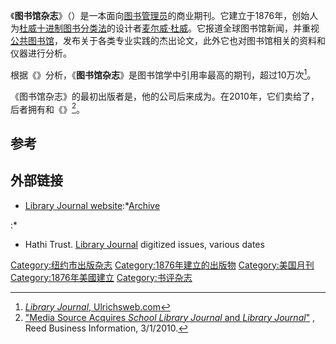 {{Infobox magazine
| title           = Library Journal
| logo            = 
| logo_size       = 
| image_file      = 1878 LibraryJournal v3 no2 April.png 
| image_size      = <!-- (defaults to user thumbnail size if no size is stated) -->
| image_alt       = 
| image_caption   = 
| editor          = 
| editor_title    = 
| previous_editor = 
| staff_writer    = 
| photographer    = 
| category        = 
| frequency       = 每年20期
| circulation     = 
| publisher       = 
| founder         = {{link-en|弗雷德里克·雷葆特|Frederick Leypoldt}}
| founded         = 
| firstdate       = {{Start date|1876|month}} 
| company         = {{link-en|媒体源|Media Source}}
| country         = 美国
| based           = 
| language        = 
| website         = {{URL|http://www.libraryjournal.com}} 
| issn            = 0363-0277
| oclc            = 36096783
}}
《'''图书馆杂志'''》（{{lang|en|''Library Journal''}}）是一本面向[[图书管理员|图书管理员]]的商业期刊。它建立于1876年，创始人为[[杜威十进制图书分类法|杜威十进制图书分类法]]的设计者[[麦尔威·杜威|麦尔威·杜威]]。它报道全球图书馆新闻，并重视[[公共图书馆|公共图书馆]]，发布关于各类专业实践的杰出论文，此外它也对图书馆相关的资料和仪器进行分析。

根据《{{link-en|乌利希期刊指南|Ulrich's}}》分析，《'''图书馆杂志'''》是图书馆学中引用率最高的期刊，超过10万次<ref>[http://www.ulrichsweb.com/ulrichsweb/Search/fullCitation.asp?navPage=1&tab=1&serial_uid=48829&issn=03630277 ''Library Journal'', Ulrichsweb.com]</ref>。

《图书馆杂志》的最初出版者是{{link-en|弗雷德里克·雷葆特|Frederick Leypoldt}}，他的公司后来成为{{link-en|锐德商讯|Reed Business Information}}。在2010年，它们卖给了{{link-en|媒体源公司|Media Source}}，后者拥有{{link-en|美国青少年图书馆协会|Junior Library Guild}}和《{{link-en|号角图书杂志|The Horn Book Magazine}}》<ref>[http://www.reedbusiness.com/index.asp?layout=article&articleid=CA6721327 "Media Source Acquires ''School Library Journal'' and ''Library Journal''"] {{Wayback|url=http://www.reedbusiness.com/index.asp?layout=article&articleid=CA6721327 |date=20110929075748 }}, Reed Business Information, 3/1/2010.</ref>。

==参考==
{{reflist}}

==外部链接==
*[http://www.libraryjournal.com/ Library Journal website]:*[https://web.archive.org/web/20080527205302/http://www.libraryjournal.com/archive/ Archive]
:* {{Wayback|url=http://www.libraryjournal.com/ |date=20080527205302 }}
* Hathi Trust. [http://catalog.hathitrust.org/Record/009029380 Library Journal]{{Wayback|url=http://catalog.hathitrust.org/Record/009029380 |date=20140408212149 }} digitized issues, various dates

[[Category:纽约市出版杂志|Category:纽约市出版杂志]]
[[Category:1876年建立的出版物|Category:1876年建立的出版物]]
[[Category:美国月刊|Category:美国月刊]]
[[Category:1876年美國建立|Category:1876年美國建立]]
[[Category:书评杂志|Category:书评杂志]]